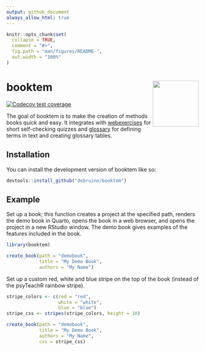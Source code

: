 ```yaml
---
output: github_document
always_allow_html: true
---
```


<!-- README.md is generated from README.Rmd. Please edit that file -->

```r
knitr::opts_chunk$set(
  collapse = TRUE,
  comment = "#>",
  fig.path = "man/figures/README-",
  out.width = "100%"
)
```

# booktem <a href="https://debruine.github.io/booktem/"><img src="man/figures/logo.png" align="right" height="120" /></a>

<!-- badges: start -->
[![Codecov test coverage](https://codecov.io/gh/debruine/booktem/branch/master/graph/badge.svg)](https://app.codecov.io/gh/debruine/booktem?branch=master)
<!-- badges: end -->

The goal of booktem is to make the creation of methods books quick and easy. It integrates with  [webexercises](https://psyteachr.github.io/webexercises/) for short self-checking quizzes and [glossary](https://debruine.github.io/glossary/) for defining terms in text and creating glossary tables.

## Installation

You can install the development version of booktem like so:

``` r
devtools::install_github("debruine/booktem")
```

## Example

Set up a book; this function creates a project at the specified path, renders the demo book in Quarto, opens the book in a web browser, and opens the project in a new RStudio window. The demo book gives examples of the features included in the book.

```r
library(booktem)

create_book(path = "demobook", 
            title = "My Demo Book",
            authors = "My Name")
```

Set up a custom red, white and blue stripe on the top of the book (instead of the psyTeachR rainbow stripe).

```r
stripe_colors <- c(red = "red",
                   white = "white",
                   blue = "blue")
stripe_css <- stripes(stripe_colors, height = 10)

create_book(path = "demobook", 
            title = "My Demo Book",
            authors = "My Name",
            css = stripe_css)
```

